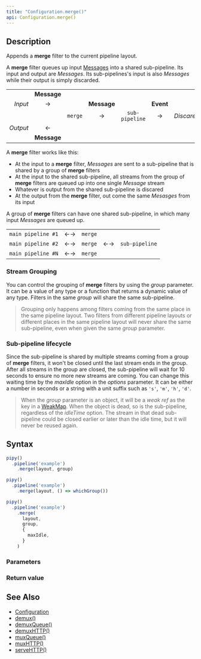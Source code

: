 ```yaml
---
title: "Configuration.merge()"
api: Configuration.merge()
---
```


## Description

Appends a **merge** filter to the current pipeline layout.

A **merge** filter queues up input [Messages](/reference/api/Message) into a shared sub-pipeline. Its input and output are _Messages_. Its sub-pipelines's input is also _Messages_ while their output is simply discarded.

|          |             |         |             |                |           |            |
|---------:|:-----------:|:-------:|:-----------:|:--------------:|:---------:|:-----------|
|          | **Message** |         |             |                |           |            |
| _Input_  | →           |         | **Message** |                | **Event** |            |
|          |             | `merge` | →           | `sub-pipeline` | →         | _Discared_ |
| _Output_ | ←           |         |             |                |           |            |
|          | **Message** |         |             |                |           |            |

A **merge** filter works like this:

- At the input to a **merge** filter, _Messages_ are sent to a sub-pipeline that is shared by a group of **merge** filters
- At the input to the shared sub-pipeline, all streams from the group of **merge** filters are queued up into one single _Message_ stream
- Whatever is output from the shared sub-pipeline is discared
- At the output from the **merge** filter, out come the same _Mesasges_ from its input

A group of **merge** filters can have one shared sub-pipeline, in which many input _Messages_ are queued up.

|                    |    |         |    |                |
|-------------------:|:--:|:-------:|:--:|:---------------|
| `main pipeline #1` | ←→ | `merge` |    |                |
| `main pipeline #2` | ←→ | `merge` | ←→ | `sub-pipeline` |
| `main pipeline #N` | ←→ | `merge` |    |                |

### Stream Grouping

You can control the grouping of **merge** filters by using the _group_ parameter. It can be a value of any type or a function that returns a dynamic value of any type. Filters in the same _group_ will share the same sub-pipeline.

> Grouping only happens among filters coming from the same place in the same pipeline layout. Two filters from different pipeline layouts or different places in the same pipeline layout will never share the same sub-pipeline, even when given the same _group_ parameter.

### Sub-pipeline lifecycle

Since the sub-pipeline is shared by multiple streams coming from a group of **merge** filters, it won't be closed until the last stream ends in the group. After all streams in the group are closed, the sub-pipeline will wait for 10 seconds to ensure no more new streams are coming. You can change this waiting time by the _maxIdle_ option in the _options_ parameter. It can be either a number in seconds or a string with a unit suffix such as `'s'`, `'m'`, `'h'`, `'d'`.

> When the _group_ parameter is an object, it will be a _weak ref_ as the key in a [WeakMap](https://developer.mozilla.org/docs/Web/JavaScript/Guide/Keyed_collections#weakmap_object). When the object is dead, so is the sub-pipeline, regardless of the _idleTime_ option. The stream in that dead sub-pipeline could be closed earlier or later than the idle time, but it will never be reused again.

## Syntax

``` js
pipy()
  .pipeline('example')
    .merge(layout, group)

pipy()
  .pipeline('example')
    .merge(layout, () => whichGroup())

pipy()
  .pipeline('example')
    .merge(
      layout,
      group,
      {
        maxIdle,
      }
    )
```

### Parameters

<Parameters/>

### Return value

<ReturnValue/>

## See Also

* [Configuration](/reference/api/Configuration)
* [demux()](/reference/api/Configuration/demux)
* [demuxQueue()](/reference/api/Configuration/demuxQueue)
* [demuxHTTP()](/reference/api/Configuration/demuxHTTP)
* [muxQueue()](/reference/api/Configuration/muxQueue)
* [muxHTTP()](/reference/api/Configuration/muxHTTP)
* [serveHTTP()](/reference/api/Configuration/serveHTTP)
